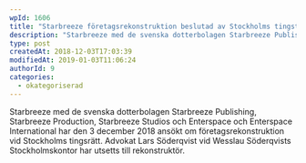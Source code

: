 ```yaml
---
wpId: 1606
title: "Starbreeze företagsrekonstruktion beslutad av Stockholms tingstätt"
description: "Starbreeze med de svenska dotterbolagen Starbreeze Publishing, Starbreeze Production, Starbreeze Studios och Enterspace och Enterspace International har den 3 december 2018 ansökt om företagsrekonstruktion vid Stockholms tingsrätt. Advokat Lars Söderqvist&hellip;"
type: post
createdAt: 2018-12-03T17:03:39
modifiedAt: 2019-01-03T11:06:24
authorId: 9
categories:
  - okategoriserad
---
```


Starbreeze med de svenska dotterbolagen Starbreeze Publishing, Starbreeze Production, Starbreeze Studios och Enterspace och Enterspace International har den 3 december 2018 ansökt om företagsrekonstruktion vid Stockholms tingsrätt. Advokat Lars Söderqvist vid Wesslau Söderqvists Stockholmskontor har utsetts till rekonstruktör.